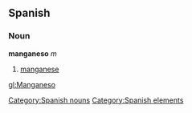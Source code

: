 == Spanish == {{wikipediaAlt|manganese}}
=== Noun ===
'''manganeso''' ''m''
# [[manganese]]

[[Category:Spanish nouns]]
[[Category:Spanish elements]]

[[gl:Manganeso]]